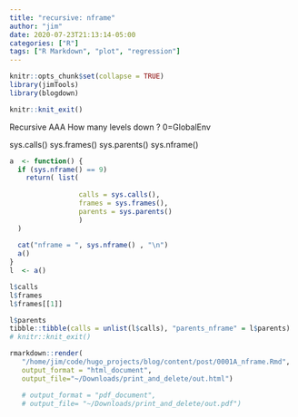 ```yaml
---  
title: "recursive: nframe" 
author: "jim"  
date: 2020-07-23T21:13:14-05:00  
categories: ["R"]  
tags: ["R Markdown", "plot", "regression"]  
---  
```



```r
knitr::opts_chunk$set(collapse = TRUE)
library(jimTools)
library(blogdown)

knitr::knit_exit()
```

Recursive
AAA How many levels down ?  0=GlobalEnv

sys.calls()
sys.frames()
sys.parents()
sys.nframe()
```r
a  <- function() {
  if (sys.nframe() == 9) 
    return( list(
                 
                 calls = sys.calls(),
                 frames = sys.frames(),
                 parents = sys.parents()
                 )
  )
  
  cat("nframe = ", sys.nframe() , "\n")
  a()
}
l  <- a()

l$calls
l$frames
l$frames[[1]]

l$parents
tibble::tibble(calls = unlist(l$calls), "parents_nframe" = l$parents)
# knitr::knit_exit()
```


```r
rmarkdown::render(
   "/home/jim/code/hugo_projects/blog/content/post/0001A_nframe.Rmd", 
   output_format = "html_document",
   output_file="~/Downloads/print_and_delete/out.html")

   # output_format = "pdf_document",
   # output_file= "~/Downloads/print_and_delete/out.pdf")
```
